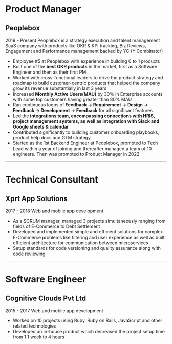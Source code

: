 # **Product Manager**
## **Peoplebox**
2019 - Present
Peoplebox is a strategy execution and talent management SaaS company with products like OKR & KPI tracking, Biz Reviews, Engagement and Performance management backed by YC (Y Combinator)
- Employee #5 at Peoplebox with experience in building 0 to 1 products
- Built one of the **best OKR products** in the market, first as a Software Engineer and then as their first PM
- Worked with cross-functional leaders to drive the product strategy and roadmap to build customer-centric products that helped the company grow its revenue substantially in last 3 years
- Increased **Monthly Active Users(MAU)** by 30% in Enterprise accounts with some top customers having greater than 80% MAU
- Ran continuous loops of **Feedback -> Requirement -> Design -> Feedback -> Development -> Feedback** for all significant features
- Led the **integrations team, encompassing connections with HRIS, project management systems, as well as integration with Slack and Google sheets & calendar**
- Contributed significantly to building customer onboarding playbooks, product help docs and GTM strategy
- Started as the 1st Backend Engineer at Peoplebox, promoted to Tech Lead within a year of joining and thereafter managed a team of 10 engineers. Then was promoted to Product Manager in 2022

---

# **Technical Consultant**
## **Xprt App Solutions**
2017 - 2018
Web and mobile app development
- As a SCRUM manager, managed 3 projects simultaneously ranging from fields of E-Commerce to Debt Settlement
- Developed and implemented simple and efficient solutions for complex E-Commerce problems like filtering and user experience as well as built efficient architecture for communication between microservices
- Setup standards for code versioning and quality assurance along with code reviewing

---

# **Software Engineer**
## **Cognitive Clouds Pvt Ltd**
2015 - 2017
Web and mobile app development
- Worked on 10 projects using Ruby, Ruby on Rails, JavaScript and other related technologies
- Developed an in-house product which decreased the project setup time from 1 1 week to 4 hours
